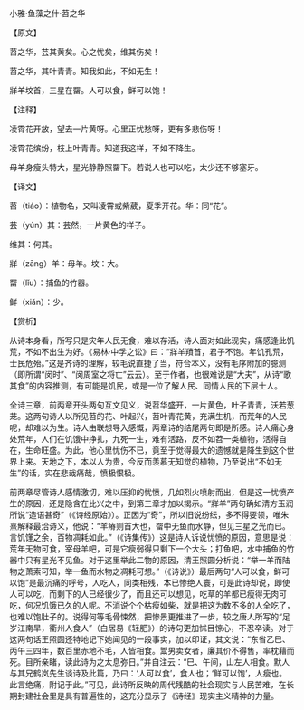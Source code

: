 

小雅·鱼藻之什·苕之华

【原文】

苕之华，芸其黄矣。心之忧矣，维其伤矣！

苕之华，其叶青青。知我如此，不如无生！

牂羊坟首，三星在罶。人可以食，鲜可以饱！

【注释】

凌霄花开放，望去一片黄呀。心里正忧愁呀，更有多悲伤呀！

凌霄花缤纷，枝上叶青青。知道我这样，不如不降生。

母羊身瘦头特大，星光静静照罶下。若说人也可以吃，太少还不够塞牙。

【译文】

苕（tiáo）：植物名，又叫凌霄或紫葳，夏季开花。华：同“花”。

芸（yún）其：芸然，一片黄色的样子。

维其：何其。

牂（zāng）羊：母羊。坟：大。

罶（lǐu）：捕鱼的竹器。

鲜（xiǎn）：少。

【赏析】

从诗本身看，所写只是灾年人民无食，难以存活，诗人面对如此现实，痛感逢此饥荒，不如不出生为好。《易林·中孚之讼》曰：“牂羊羵首，君子不饱。年饥孔荒，士民危殆。”这是齐诗的理解，较毛说直捷了当，符合本义，没有毛序附加的臆测（即所谓“闵时”、“闵周室之将亡”云云）。至于作者，也很难说是“大夫”，从诗“歌其食”的内容推测，有可能是饥民，或是一位了解人民、同情人民的下层士人。

全诗三章，前两章开头两句互文见义，说苕华盛开，一片黄色，叶子青青，沃若葱茏。这两句诗人以所见苕的花、叶起兴，苕叶青花黄，充满生机，而荒年的人民呢，却难以为生。诗人由联想导入感慨，两章诗的结尾两句即是所感。诗人痛心身处荒年，人们在饥饿中挣扎，九死一生，难有活路，反不如苕一类植物，活得自在，生命旺盛。为此，他心里忧伤不已，竟至于觉得最大的遗憾就是降生到这个世界上来。天地之下，本以人为贵，今反而羡慕无知觉的植物，乃至说出“不如无生”的话，实在悲哉痛哉，愤极恨极。

前两章尽管诗人感情激切，难以压抑的忧愤，几如烈火喷射而出，但是这一忧愤产生的原因，还是隐含在比兴之中，到第三章才加以揭示。“牂羊”两句确如清方玉润所说“造语甚奇”（《诗经原始》）。正因为“奇”，所以旧说纷纭，多不得要领，唯朱熹解释最洽诗义，他说：“羊瘠则首大也，罶中无鱼而水静，但见三星之光而已。言饥馑之余，百物凋耗如此。”（《诗集传》）这是诗人诉说忧愤的原因，意思是说：荒年无物可食，宰母羊吧，可是它瘦弱得只剩下一个大头；打鱼吧，水中捕鱼的竹器中只有星光不见鱼。对于这里举此二物的原因，清王照圆分析说：“举一羊而陆物之萧索可知，举一鱼而水物之凋耗可想。”（《诗说》）最后两句“人可以食，鲜可以饱”是最沉痛的呼号，人吃人，同类相残，本已惨绝人寰，可是此诗却说，即使人可以吃，而剩下的人已经很少了，而且还可以想见，吃草的羊都已瘦得无肉可吃，何况饥饿已久的人呢。不消说个个枯瘦如柴，就是把这为数不多的人全吃了，也难以饱肚子的。说得何等毛骨悚然，把惨景更推进了一步，较之唐人所写的“足岁江南旱，衢州人食人”（白居易《轻肥》）的诗句更加怵目惊心，不忍卒读。对于这两句话王照圆还特地记下她闻见的一段事实，加以印证，其文说：“东省乙巳、丙午三四年，数百里赤地不毛，人皆相食。鬻男卖女者，廉其价不得售，率枕藉而死。目所亲睹，读此诗为之太息弥日。”并自注云：“巳、午间，山左人相食。默人与其兄鹤岚先生谈诗及此篇，乃曰：‘人可以食’，食人也；‘鲜可以饱’，人瘦也。此言绝痛，附记于此。”可见，此诗所反映的周代残酷的社会现实与人民苦难，在长期封建社会里是具有普遍性的，这充分显示了《诗经》现实主义精神的力量。


